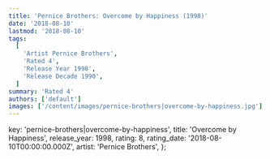 ```yaml
---
title: 'Pernice Brothers: Overcome by Happiness (1998)'
date: '2018-08-10'
lastmod: '2018-08-10'
tags:
  [
    'Artist Pernice Brothers',
    'Rated 4',
    'Release Year 1998',
    'Release Decade 1990',
  ]
summary: 'Rated 4'
authors: ['default']
images: ['/content/images/pernice-brothers|overcome-by-happiness.jpg']
---
```


  key: 'pernice-brothers|overcome-by-happiness',
  title: 'Overcome by Happiness',
  release_year: 1998,
  rating: 8,
  rating_date: '2018-08-10T00:00:00.000Z',
  artist: 'Pernice Brothers',
};

<MusicRating data={data} />
